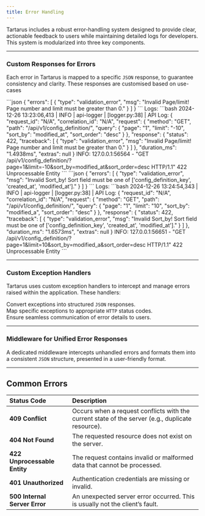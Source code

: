 ```yaml
---
title: Error Handling
---
```


Tartarus includes a robust error-handling system designed to provide clear, actionable feedback to users while maintaining detailed logs for developers. This system is modularized into three key components.

---

### Custom Responses for Errors

Each error in Tartarus is mapped to a specific `JSON` response, to guarantee consistency and clarity. These responses are customised based on use-cases

<Accordion title="Example: Incorrect Limit">
```json
{
  "errors": [
    {
      "type": "validation_error",
      "msg": "Invalid Page/limit! Page number and limit must be greater than 0."
    }
  ]
}
```
Logs:
```bash
2024-12-26 13:23:06,413 | INFO | api-logger | [logger.py:38] | API Log: 
{
  "request_id": "N/A",
  "correlation_id": "N/A",
  "request": {
    "method": "GET",
    "path": "/api/v1/config_definition/",
    "query": {
      "page": "1",
      "limit": "-10",
      "sort_by": "modified_at",
      "sort_order": "desc"
    }
  },
  "response": {
    "status": 422,
    "traceback": [
      {
        "type": "validation_error",
        "msg": "Invalid Page/limit! Page number and limit must be greater than 0."
      }
    ]
  },
  "duration_ms": "1.4938ms",
  "extras": null
}
INFO:     127.0.0.1:56564 - "GET /api/v1/config_definition/?page=1&limit=-10&sort_by=modified_at&sort_order=desc HTTP/1.1" 422 Unprocessable Entity
```
</Accordion>

<Accordion title="Example: Incorrect Query parameter">
```json
{
  "errors": [
    {
      "type": "validation_error",
      "msg": "Invalid Sort_by! Sort field must be one of ['config_definition_key', 'created_at', 'modified_at']."
    }
  ]
}
```
Logs:
```bash
2024-12-26 13:24:54,343 | INFO | api-logger | [logger.py:38] | API Log: 
{
  "request_id": "N/A",
  "correlation_id": "N/A",
  "request": {
    "method": "GET",
    "path": "/api/v1/config_definition/",
    "query": {
      "page": "1",
      "limit": "10",
      "sort_by": "modified_a",
      "sort_order": "desc"
    }
  },
  "response": {
    "status": 422,
    "traceback": [
      {
        "type": "validation_error",
        "msg": "Invalid Sort_by! Sort field must be one of ['config_definition_key', 'created_at', 'modified_at']."
      }
    ]
  },
  "duration_ms": "1.6573ms",
  "extras": null
}
INFO:     127.0.0.1:56651 - "GET /api/v1/config_definition/?page=1&limit=10&sort_by=modified_a&sort_order=desc HTTP/1.1" 422 Unprocessable Entity
```
</Accordion>

---

### Custom Exception Handlers

Tartarus uses custom exception handlers to intercept and manage errors raised within the application. These handlers:

<Icon icon="check" iconType="solid" /> Convert exceptions into structured `JSON` responses.\
<Icon icon="check" iconType="solid" /> Map specific exceptions to appropriate `HTTP` status codes.\
<Icon icon="check" iconType="solid" /> Ensure seamless communication of error details to users.

---

### Middleware for Unified Error Responses

A dedicated middleware intercepts unhandled errors and formats them into a consistent `JSON` structure, presented in a user-friendly format. 
 
---

## Common Errors

| **Status Code**              | **Description**                                                                 |
|:------------------------------|:---------------------------------------------------------------------------------|
| **409 Conflict**             | Occurs when a request conflicts with the current state of the server (e.g., duplicate resource). |
| **404 Not Found**| The requested resource does not exist on the server.                           |
| **422 Unprocessable Entity** | The request contains invalid or malformed data that cannot be processed.       |
| **401 Unauthorized** | Authentication credentials are missing or invalid.                             |
| **500 Internal Server Error** | An unexpected server error occurred. This is usually not the client’s fault.   |

